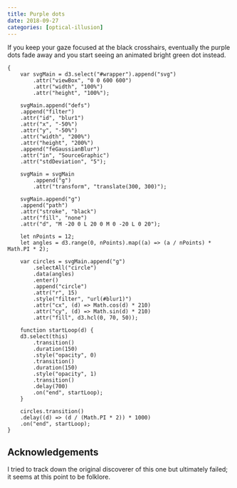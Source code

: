 ```yaml
---
title: Purple dots
date: 2018-09-27
categories: [optical-illusion]
---
```


If you keep your gaze focused at the black crosshairs, eventually the
purple dots fade away and you start seeing an animated bright green
dot instead.

<div id="wrapper"></div>

```ojs
{
    var svgMain = d3.select("#wrapper").append("svg")
        .attr("viewBox", "0 0 600 600")
        .attr("width", "100%")
        .attr("height", "100%");

    svgMain.append("defs")
    .append("filter")
    .attr("id", "blur1")
    .attr("x", "-50%")
    .attr("y", "-50%")
    .attr("width", "200%")
    .attr("height", "200%")
    .append("feGaussianBlur")
    .attr("in", "SourceGraphic")
    .attr("stdDeviation", "5");

    svgMain = svgMain
        .append("g")
        .attr("transform", "translate(300, 300)");

    svgMain.append("g")
    .append("path")
    .attr("stroke", "black")
    .attr("fill", "none")
    .attr("d", "M -20 0 L 20 0 M 0 -20 L 0 20");

    let nPoints = 12;
    let angles = d3.range(0, nPoints).map((a) => (a / nPoints) * Math.PI * 2);

    var circles = svgMain.append("g")
        .selectAll("circle")
        .data(angles)
        .enter()
        .append("circle")
        .attr("r", 15)
        .style("filter", "url(#blur1)")
        .attr("cx", (d) => Math.cos(d) * 210)
        .attr("cy", (d) => Math.sin(d) * 210)
        .attr("fill", d3.hcl(0, 70, 50));

    function startLoop(d) {
    d3.select(this)
        .transition()
        .duration(150)
        .style("opacity", 0)
        .transition()
        .duration(150)
        .style("opacity", 1)
        .transition()
        .delay(700)
        .on("end", startLoop);
    }

    circles.transition()
    .delay((d) => (d / (Math.PI * 2)) * 1000)
    .on("end", startLoop);
}
```

## Acknowledgements

I tried to track down the original discoverer of this one but
ultimately failed; it seems at this point to be folklore.
